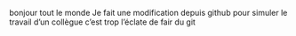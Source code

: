 bonjour tout le monde 
Je fait une modification depuis github pour simuler le travail d'un collègue
c'est trop l'éclate de fair du git 